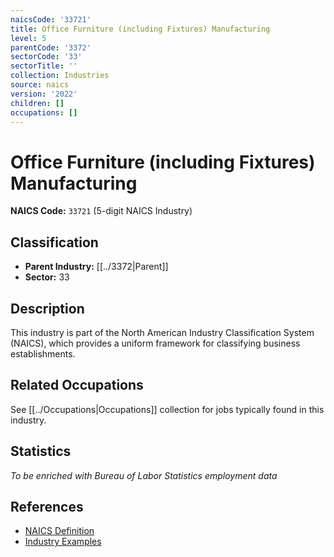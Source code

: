 ```yaml
---
naicsCode: '33721'
title: Office Furniture (including Fixtures) Manufacturing
level: 5
parentCode: '3372'
sectorCode: '33'
sectorTitle: ''
collection: Industries
source: naics
version: '2022'
children: []
occupations: []
---
```

# Office Furniture (including Fixtures) Manufacturing

**NAICS Code:** `33721` (5-digit NAICS Industry)

## Classification

- **Parent Industry:** [[../3372|Parent]]
- **Sector:** 33

## Description

This industry is part of the North American Industry Classification System (NAICS), which provides a uniform framework for classifying business establishments.

## Related Occupations

See [[../Occupations|Occupations]] collection for jobs typically found in this industry.

## Statistics

*To be enriched with Bureau of Labor Statistics employment data*

## References

- [NAICS Definition](https://www.census.gov/naics/)
- [Industry Examples](https://www.census.gov/naics/2022NAICS/)
